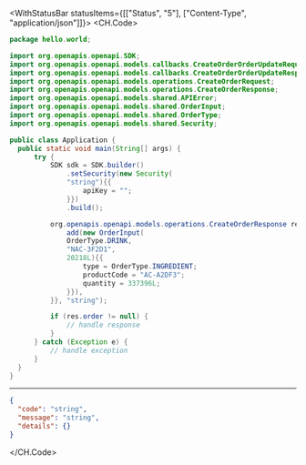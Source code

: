 

<WithStatusBar statusItems={[["Status", "5"], ["Content-Type", "application/json"]]}>
  <CH.Code>
  ```java CreateOrder.java
  package hello.world;

import org.openapis.openapi.SDK;
import org.openapis.openapi.models.callbacks.CreateOrderOrderUpdateRequestBody;
import org.openapis.openapi.models.callbacks.CreateOrderOrderUpdateResponse;
import org.openapis.openapi.models.operations.CreateOrderRequest;
import org.openapis.openapi.models.operations.CreateOrderResponse;
import org.openapis.openapi.models.shared.APIError;
import org.openapis.openapi.models.shared.OrderInput;
import org.openapis.openapi.models.shared.OrderType;
import org.openapis.openapi.models.shared.Security;

public class Application {
    public static void main(String[] args) {
        try {
            SDK sdk = SDK.builder()
                .setSecurity(new Security(
                "string"){{
                    apiKey = "";
                }})
                .build();

            org.openapis.openapi.models.operations.CreateOrderResponse res = sdk.orders.createOrder(new org.openapis.openapi.models.shared.OrderInput[]{{
                add(new OrderInput(
                OrderType.DRINK,
                "NAC-3F2D1",
                20218L){{
                    type = OrderType.INGREDIENT;
                    productCode = "AC-A2DF3";
                    quantity = 337396L;
                }}),
            }}, "string");

            if (res.order != null) {
                // handle response
            }
        } catch (Exception e) {
            // handle exception
        }
    }
}
  ```
  ---

  ```json Example Response
  {
    "code": "string",
    "message": "string",
    "details": {}
  }
  ```
  </CH.Code>
</WithStatusBar>
